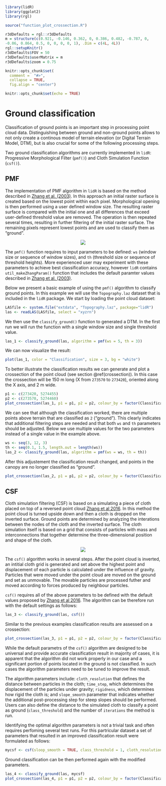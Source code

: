 ```r
library(lidR)
library(ggplot2)
library(rgl)

source("function_plot_crossection.R")

r3dDefaults = rgl::r3dDefaults
m = structure(c(0.921, -0.146, 0.362, 0, 0.386, 0.482, -0.787, 0, 
-0.06, 0.864, 0.5, 0, 0, 0, 0, 1), .Dim = c(4L, 4L))
rgl::setupKnitr()
r3dDefaults$FOV = 50
r3dDefaults$userMatrix = m
r3dDefaults$zoom = 0.75

knitr::opts_chunk$set(
  comment =  "#>", 
  collapse = TRUE,
  fig.align = "center")
```

```r
knitr::opts_chunk$set(echo = TRUE)
```

# Ground classification {#gnd}

Classification of ground points is an important step in processing point cloud data. Distinguishing between ground and non-ground points allows to not only create a continous model of terrain elevation (or Digital Terrain Model, DTM), but is also crucial for some of the following processing steps. 

Two ground classification algorithms are currently implemented in `lidR`: Progressive Morphological Filter (`pmf()`) and Cloth Simulation Function (`csf()`). 

## PMF

The implementation of PMF algorithm in `lidR` is based on the method described in [Zhang et al. (2003) ](https://ieeexplore.ieee.org/document/1202973). In this approach an initial raster surface is created based on the lowest point within each pixel. Morphological opening is then performed using a user defined window size. The resulting raster surface is compared with the initial one and all differences that exceed user-defined threshold value are removed. The operation is then repeated several times, resulting in further filtering of the initial raster surface. The remaining pixels represent lowest points and are used to classify them as "ground".


<center>
![](images/GroundClassification/PMF.svg)
</center>

The `pmf()` function requires to input parameters to be defined: `ws` (window size or sequence of window sizes), and `th` (threshold size or sequence of threshold heights). More experienced user may experiment with these parameters to achieve best classification accuracy, however `lidR` contains `util_makeZhangParam()` function that includes the default paramter values described in [Zhang et al. (2003) ](https://ieeexplore.ieee.org/document/1202973).

Below we present a basic example of using the `pmf()` algorithm to classify ground points. In this example we will use the `Topography.laz` dataset that is included in the `lidR` package. We start by loading the point cloud dataset:

```r
LASfile <- system.file("extdata", "Topography.laz", package="lidR")
las <- readLAS(LASfile, select = "xyzrn")

```

We then use the `classify_ground()` function to generated a DTM. In the first run we will run the function with a single window size and single threshold value.
```r
las_1 <- classify_ground(las, algorithm = pmf(ws = 5, th = 3))
```

We can now visualize the result:

```r
plot(las_1, color = "Classification", size = 3, bg = "white") 
```

To better illustrate the classification results we can generate and plot a crossection of the point cloud (see section \@ref(crossection)). In this case the crossection will be 150 m long (X from `273570` to `273420`), oriented along the X axis, and 2 m wide.

```r
p1 <- c(273420, 5274455)
p2 <- c(273570, 5274460)
plot_crossection(las_1, p1 = p1, p2 = p2, colour_by = factor(Classification))
```


We can see that although the classification worked, there are multiple points above terrain that are classified as `2` ("ground"). This clearly indicates that additional filtering steps are needed and that both `ws` and `th` parameters should be adjusted. Below we use multiple values for the two parameters instead of a single value in the example above.

```r
ws <- seq(3, 12, 3)
th <- seq(0.1, 1.5, length.out = length(ws))
las_2 <- classify_ground(las, algorithm = pmf(ws = ws, th = th))

```


After this adjustement the classification result changed, and points in the canopy are no longer classified as "ground".

```r
plot_crossection(las_2, p1 = p1, p2 = p2, colour_by = factor(Classification))
```

## CSF

Cloth simulation filtering (CSF) is based on a simulating a piece of cloth placed on top of a reversed point cloud [Zhang et al 2016](http://www.mdpi.com/2072-4292/8/6/501/htm). In this method the point cloud is turned upside down and then a  cloth is dropped on the inverted surface. Ground points are determined by analyzing the interations between the nodes of the cloth and the inverted surface. The cloth simulation itself is based on a grid that consists of particles with mass and interconnections that together determine the three-dimensional position and shape of the cloth.

<center>
![](images/GroundClassification/CSF.svg)
</center>


The `csf()` algorithm works in several steps. After the point cloud is inverted, an intitial cloth grid is generated and set above the highest point and displacement of each particle is calculated under the influence of gravity. Particles that were moved under the point cloud are moved on the ground and set as unmovable. The movable particles are processed futher and moved according to forces produced by neighbour particles.

`csf()` requires all of the above parameters to be defined with the default values proposed by [Zhang et al 2016](http://www.mdpi.com/2072-4292/8/6/501/htm). The algorithm can be therefore run with the default settings as follows:

```r
las_3 <- classify_ground(las, csf())
```

Similar to the previous examples classification results are assessed on a crossection:

```r
plot_crossection(las_3, p1 = p1, p2 = p2, colour_by = factor(Classification))
```


While the default parametrs of the `csf()` algorithm are designed to be universal and provide accurate classification result in majority of cases, it is apparent that the algorithm did not work properly in our case and a significant portion of points located in the ground is not classified. In such cases the algorithm parameters need to be tuned to improve the result. 

The algorithm parameters include: `cloth_resolution` that defines the distance between particles in the cloth; `time_step`, which determines the displacement of the particles under gravity; `rigidness`, which determines how rigid the cloth is; and `slope_smooth` parameter that indicates whether the additional post-processing step for steep slopes should be performed. Users can also define the distance to the simulated cloth to classify a point as ground (`class_threshold`) and the number of `iterations` the method is run.

Identifying the optimal algorithm parameters is not a trivial task and often requires perfoming several test runs. For this partricular dataset a set of parameters that resulted in an improved classification result were formulated as follows:

```r
mycsf <- csf(sloop_smooth = TRUE, class_threshold = 1, cloth_resolution = 1, time_step = 1)
```


Ground classification can be then performed again with the modified parameters.

```r
las_4 <- classify_ground(las, mycsf)
plot_crossection(las_4, p1 = p1, p2 = p2, colour_by = factor(Classification))
```
